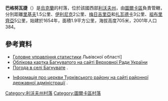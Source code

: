{{coord|49|3|21|N|23|9|28|E|scale:100000|display=title}}

'''巴格努瓦捷'''（{{lang-uk|Багнувате}}）是[[烏克蘭|烏克蘭]]的村落，位於該國西部[[利沃夫州|利沃夫州]]，由[[圖爾卡區|圖爾卡區]]負責管轄，分別距離[[里基夫_(圖爾卡區)|里基夫]]1.5公里、[[伊利尼克|伊利尼克]]2公里、[[梅日吉里亞_(圖爾卡區)|梅日吉里亞]]和[[扎瓦德卡_(斯科列區)|扎瓦德卡]]3公里、[[祖布里齊亞|祖布里齊亞]]5公里，始建於1654年，面積1.9平方公里，海拔高度705米，2001年人口384。

==參考資料==
*[https://web.archive.org/web/20110723105506/http://stat6.stat.lviv.ua/PXWEB2006p/Database/Regiostat/02/03/01/01.asp Головне управління статистики] Львівскої області]
*[http://gska2.rada.gov.ua/pls/z7502/A005?rdat1=14.03.2008&rf7571=21464 Облікова картка Багнуватого на сайті Верховної Ради України]{{dead link|date=2017年12月 |bot=InternetArchiveBot |fix-attempted=yes }}
* [http://weather.in.ua/ua/l'vovskaja/489 Погода в селі Багнувате] {{Wayback|url=http://weather.in.ua/ua/l'vovskaja/489 |date=20200813174132 }}.
{{Вікітека-мова|pl|Słownik geograficzny Królestwa Polskiego/Tom I/Bachnowate|{{ref-pl}} Багнувате у «Географічному словнику Королівства Польського»}}
* [http://turka-rda.gov.ua/turkivschyna-turystychna/1284-2 Інформація про церкви Турківського району на сайті районної державної адміністрації] {{Wayback|url=http://turka-rda.gov.ua/turkivschyna-turystychna/1284-2 |date=20151024002426 }}.

{{DEFAULTSORT:Багнувате}}
[[Category:利沃夫州村落|Category:利沃夫州村落]]
[[Category:圖爾卡區村落|Category:圖爾卡區村落]]


{{Lviv-geo-stub}}